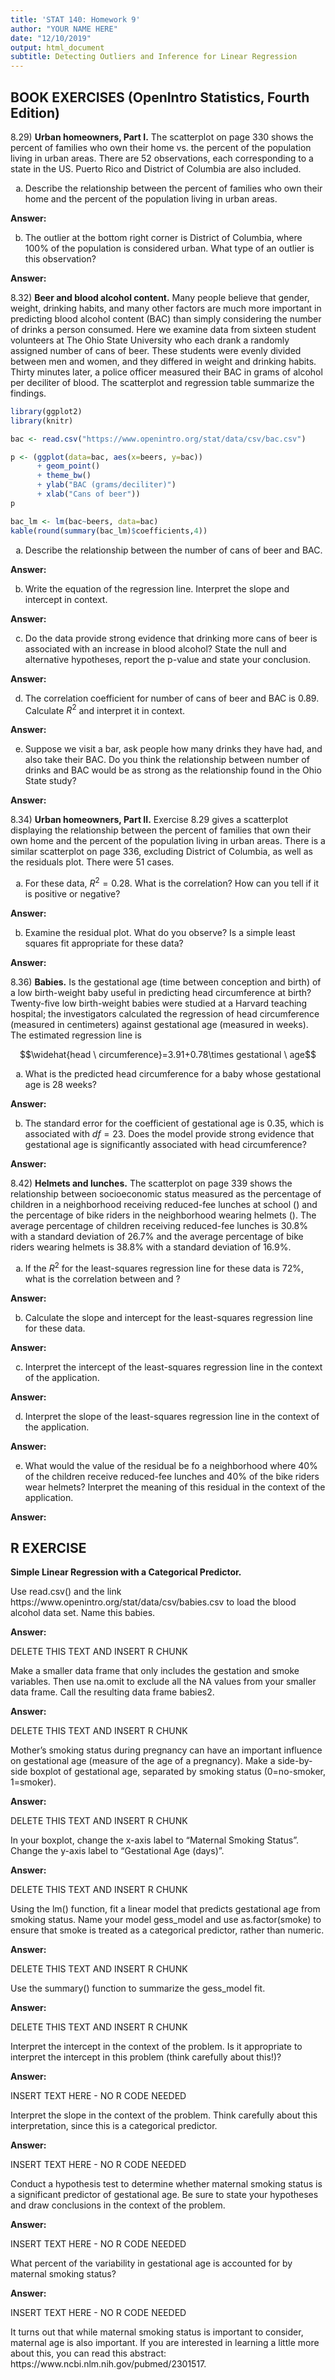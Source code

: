---
title: 'STAT 140: Homework 9'
author: "YOUR NAME HERE"
date: "12/10/2019"
output: html_document
subtitle: Detecting Outliers and Inference for Linear Regression
---

## BOOK EXERCISES (OpenIntro Statistics, Fourth Edition)

8.29) **Urban homeowners, Part I.** The scatterplot on page 330 shows the percent of families who own their home vs. the percent of the population living in urban areas. There are 52 observations, each corresponding to a state in the US. Puerto Rico and District of Columbia are also included.

a) Describe the relationship between the percent of families who own their home and the percent of the population living in urban areas.

**Answer:**

b) The outlier at the bottom right corner is District of Columbia, where 100% of the population is considered urban. What type of an outlier is this observation?

**Answer:**

8.32) **Beer and blood alcohol content.** Many people believe that gender, weight, drinking habits, and many other factors are much more important in predicting blood alcohol content (BAC) than simply considering the number of drinks a person consumed. Here we examine data from sixteen student volunteers at The Ohio State University who each drank a randomly assigned number of cans of beer. These students were evenly divided between men and women, and they differed in weight and drinking habits. Thirty minutes later, a police officer measured their BAC in grams of alcohol per deciliter of blood. The scatterplot and regression table summarize the findings.

```{r bac832, echo=FALSE, fig.align='center', out.width="50%"}
library(ggplot2)
library(knitr)

bac <- read.csv("https://www.openintro.org/stat/data/csv/bac.csv")

p <- (ggplot(data=bac, aes(x=beers, y=bac))
      + geom_point()
      + theme_bw()
      + ylab("BAC (grams/deciliter)")
      + xlab("Cans of beer"))
p

bac_lm <- lm(bac~beers, data=bac)
kable(round(summary(bac_lm)$coefficients,4))
```

a) Describe the relationship between the number of cans of beer and BAC.

**Answer:**

b) Write the equation of the regression line. Interpret the slope and intercept in context.

**Answer:**

c) Do the data provide strong evidence that drinking more cans of beer is associated with an increase in blood alcohol? State the null and alternative hypotheses, report the p-value and state your conclusion.

**Answer:**

d) The correlation coefficient for number of cans of beer and BAC is 0.89. Calculate $R^2$ and interpret it in context.

**Answer:**

e) Suppose we visit a bar, ask people how many drinks they have had, and also take their BAC. Do you think the relationship between number of drinks and BAC would be as strong as the relationship found in the Ohio State study?

**Answer:**

8.34) **Urban homeowners, Part II.** Exercise 8.29 gives a scatterplot displaying the relationship between the percent of families that own their own home and the percent of the population living in urban areas. There is a similar scatterplot on page 336, excluding District of Columbia, as well as the residuals plot. There were 51 cases. 

a) For these data, $R^2=0.28$. What is the correlation? How can you tell if it is positive or negative?

**Answer:**

b) Examine the residual plot. What do you observe? Is a simple least squares fit appropriate for these data?

**Answer:**

8.36) **Babies.** Is the gestational age (time between conception and birth) of a low birth-weight baby useful in predicting head circumference at birth? Twenty-five low birth-weight babies were studied at a Harvard teaching hospital; the investigators calculated the regression of head circumference (measured in centimeters) against gestational age (measured in weeks). The estimated regression line is

$$\widehat{head \ circumference}=3.91+0.78\times gestational \ age$$

a) What is the predicted head circumference for a baby whose gestational age is 28 weeks?

**Answer:**

b) The standard error for the coefficient of gestational age is 0.35, which is associated with $df=23$. Does the model provide strong evidence that gestational age is significantly associated with head circumference?

**Answer:**

8.42) **Helmets and lunches.** The scatterplot on page 339 shows the relationship between socioeconomic status measured as the percentage of children in a neighborhood receiving reduced-fee lunches at school (\texttt{lunch}) and the percentage of bike riders in the neighborhood wearing helmets (\texttt{helmet}). The average percentage of children receiving reduced-fee lunches is 30.8% with a standard deviation of 26.7% and the average percentage of bike riders wearing helmets is 38.8% with a standard deviation of 16.9%.

a) If the $R^2$ for the least-squares regression line for these data is 72%, what is the correlation between \texttt{lunch} and \texttt{helmet}?

**Answer:**

b) Calculate the slope and intercept for the least-squares regression line for these data.

**Answer:**

c) Interpret the intercept of the least-squares regression line in the context of the application.

**Answer:**

d) Interpret the slope of the least-squares regression line in the context of the application.

**Answer:**

e) What would the value of the residual be fo a neighborhood where 40% of the children receive reduced-fee lunches and 40% of the bike riders wear helmets? Interpret the meaning of this residual in the context of the application.

**Answer:**

## R EXERCISE

**Simple Linear Regression with a Categorical Predictor.**

Use read.csv() and the link https://www.openintro.org/stat/data/csv/babies.csv to load the blood alcohol data set. Name this babies. 

**Answer:**

DELETE THIS TEXT AND INSERT R CHUNK

Make a smaller data frame that only includes the gestation and smoke variables. Then use na.omit to exclude all the NA values from your smaller data frame. Call the resulting data frame babies2. 

**Answer:**

DELETE THIS TEXT AND INSERT R CHUNK

Mother's smoking status during pregnancy can have an important influence on gestational age (measure of the age of a pregnancy). Make a side-by-side boxplot of gestational age, separated by smoking status (0=no-smoker, 1=smoker). 

**Answer:**

DELETE THIS TEXT AND INSERT R CHUNK

In your boxplot, change the x-axis label to "Maternal Smoking Status". Change the y-axis label to "Gestational Age (days)". 

**Answer:**

DELETE THIS TEXT AND INSERT R CHUNK

Using the lm() function, fit a linear model that predicts gestational age from smoking status. Name your model gess_model and use as.factor(smoke) to ensure that smoke is treated as a categorical predictor, rather than numeric. 

**Answer:**

DELETE THIS TEXT AND INSERT R CHUNK

Use the summary() function to summarize the gess_model fit. 

**Answer:**

DELETE THIS TEXT AND INSERT R CHUNK

Interpret the intercept in the context of the problem. Is it appropriate to interpret the intercept in this problem (think carefully about this!)? 

**Answer:**

INSERT TEXT HERE - NO R CODE NEEDED

Interpret the slope in the context of the problem. Think carefully about this interpretation, since this is a categorical predictor. 

**Answer:**

INSERT TEXT HERE - NO R CODE NEEDED

Conduct a hypothesis test to determine whether maternal smoking status is a significant predictor of gestational age. Be sure to state your hypotheses and draw conclusions in the context of the problem. 

**Answer:**

INSERT TEXT HERE - NO R CODE NEEDED

What percent of the variability in gestational age is accounted for by maternal smoking status? 

**Answer:**

INSERT TEXT HERE - NO R CODE NEEDED

It turns out that while maternal smoking status is important to consider, maternal age is also important. If you are interested in learning a little more about this, you can read this abstract: https://www.ncbi.nlm.nih.gov/pubmed/2301517. 